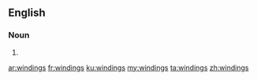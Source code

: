 ==English==

===Noun===
{{head|en|plural}}

# {{plural of|winding|lang=en|nocat=1}}

[[ar:windings]]
[[fr:windings]]
[[ku:windings]]
[[my:windings]]
[[ta:windings]]
[[zh:windings]]